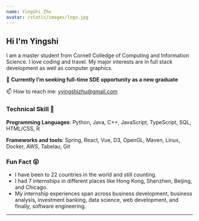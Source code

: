 ```yaml
---
name: Yingshi Zhu
avatar: /static/images/logo.jpg
---
```



## Hi <Twemoji emoji="waving hand" /> I'm Yingshi

I am a master student from Cornell Colledge of Computing and Information Science.
I love coding and travel. My major interests are in full stack development as well as computer graphics.

🔭 **Currently I’m seeking full-time SDE opportunity as a new graduate** 

📫 How to reach me: yyingshizhu@gmail.com

### Technical Skill 🌱
**Programming Languages**: Python, Java, C++, JavaScript, TypeScript, SQL, HTML/CSS, R

**Frameworks and tools**: Spring, React, Vue, D3, OpenGL, Maven, Linux, Docker, AWS, Tabelau, Git

### Fun Fact 😝 
- I have been to 22 countries in the world and still counting.
- I had 7 internships in different places like Hong Kong, Shenzhen, Beijing, and Chicago.
- My internship experiences span across business development, business analysis, investment banking, data science, web development, and finally, software engineering.



---
